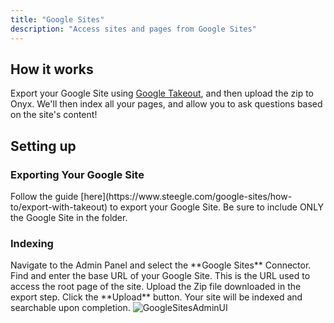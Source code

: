 ```yaml
---
title: "Google Sites"
description: "Access sites and pages from Google Sites"
---
```


## How it works

Export your Google Site using [Google Takeout](https://takeout.google.com/), and then upload the zip to Onyx.
We'll then index all your pages, and allow you to ask questions based on the site's content!

## Setting up

### Exporting Your Google Site

<Steps>
  <Step title="Export with Takeout">
    Follow the guide [here](https://www.steegle.com/google-sites/how-to/export-with-takeout) to export your Google Site.
    Be sure to include ONLY the Google Site in the folder.
  </Step>
</Steps>

### Indexing

<Steps>
  <Step title="Open Google Sites connector">
    Navigate to the Admin Panel and select the **Google Sites** Connector.
  </Step>

  <Step title="Enter base URL">
    Find and enter the base URL of your Google Site. This is the URL used to access the root page of the site.
  </Step>

  <Step title="Upload export ZIP">
    Upload the Zip file downloaded in the export step.
  </Step>

  <Step title="Start indexing">
    Click the **Upload** button. Your site will be indexed and searchable upon completion.
  </Step>
</Steps>

<img className="rounded-image" src="/assets/images/connectors/google_sites/GoogleSites.png" alt="GoogleSitesAdminUI" />
